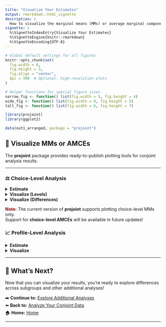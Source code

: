 ```yaml
---
title: "Visualize Your Estimates"
output: rmarkdown::html_vignette
description: >
  How to visualize the marginal means (MMs) or average marginal component effects (AMCEs).
vignette: >
  %\VignetteIndexEntry{Visualize Your Estimates}
  %\VignetteEngine{knitr::rmarkdown}
  %\VignetteEncoding{UTF-8}
---
```


```r
# Global default settings for all figures
knitr::opts_chunk$set(
  fig.width = 6,
  fig.height = 3,
  fig.align = "center",
  dpi = 300  # Optional: high-resolution plots
)

# Helper functions for special figure sizes
narrow_fig <- function() list(fig.width = 5, fig.height = 4)
wide_fig <- function() list(fig.width = 8, fig.height = 5)
tall_fig <- function() list(fig.width = 6, fig.height = 7)

```

```r
library(projoint)
library(ggplot2)

data(out1_arranged, package = "projoint")
```

## 🎨 Visualize MMs or AMCEs

The **projoint** package provides ready-to-publish plotting tools for conjoint analysis results.

---

### ⚖️ Choice-Level Analysis

<details>
<summary><b>Estimate</b></summary>

- Specify your quantity of interest:
```r
qoi_mm <- set_qoi(
  .structure = "choice_level", # default
  .att_choose = "att1", 
  .lev_choose = "level1", 
  .att_notchoose = "att1", 
  .lev_notchoose = "level3"
)
```

- Estimate
```r
choice_mm <- projoint(
  .data = out1_arranged, 
  .qoi = qoi_mm, 
  .ignore_position = TRUE
)
```
</details>

<details>
<summary><b>Visualize (Levels) </b></summary>

```r
plot(choice_mm)
```
</details>

<details>
<summary><b>Visualize (Differences)</b></summary>

```r
plot(choice_mm, .type = "pointrange")
```
</details>

<span style="color:DarkRed"><b>Note:</b></span> The current version of **projoint** supports plotting choice-level MMs only.  
Support for **choice-level AMCEs** will be available in future updates!

### 📈 Profile-Level Analysis

<details>
<summary><b>Estimate</b></summary>

```r
mm   <- projoint(out1_arranged, .structure = "profile_level") 
amce <- projoint(out1_arranged, .structure = "profile_level", .estimand = "amce")
```

</details>

<details>
<summary><b>Visualize</b></summary>

- Marginal Means
```r
plot(mm)
```
- AMCEs
```r
plot(amce)
```

</details>

---

## 🌟 What's Next?

Now that you can visualize your results, you’re ready to explore differences across subgroups and other additional analyses!

➡️ **Continue to:** [Explore Additional Analyses](explore.html)  
⬅️ **Back to:** [Analyze Your Conjoint Data](analyze.html)  
🏠 **Home:** [Home](index.html)



---